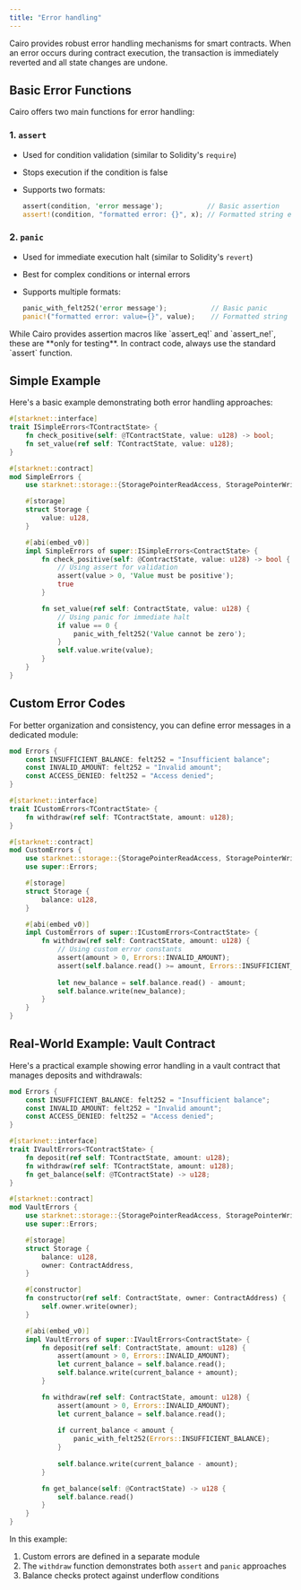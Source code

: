 ```yaml
---
title: "Error handling"
---
```


Cairo provides robust error handling mechanisms for smart contracts. When an error occurs during contract execution, the transaction is immediately reverted and all state changes are undone.

## Basic Error Functions

Cairo offers two main functions for error handling:

### 1. `assert`

- Used for condition validation (similar to Solidity's `require`)
- Stops execution if the condition is false
- Supports two formats:

  ```rust
  assert(condition, 'error message');           // Basic assertion
  assert!(condition, "formatted error: {}", x); // Formatted string error
  ```

### 2. `panic`

- Used for immediate execution halt (similar to Solidity's `revert`)
- Best for complex conditions or internal errors
- Supports multiple formats:

  ```rust
  panic_with_felt252('error message');           // Basic panic
  panic!("formatted error: value={}", value);    // Formatted string error
  ```

<Warning>
While Cairo provides assertion macros like `assert_eq!` and `assert_ne!`, these are **only for testing**. In contract code, always use the standard `assert` function.
</Warning>

## Simple Example

Here's a basic example demonstrating both error handling approaches:

```rust
#[starknet::interface]
trait ISimpleErrors<TContractState> {
    fn check_positive(self: @TContractState, value: u128) -> bool;
    fn set_value(ref self: TContractState, value: u128);
}

#[starknet::contract]
mod SimpleErrors {
    use starknet::storage::{StoragePointerReadAccess, StoragePointerWriteAccess};

    #[storage]
    struct Storage {
        value: u128,
    }

    #[abi(embed_v0)]
    impl SimpleErrors of super::ISimpleErrors<ContractState> {
        fn check_positive(self: @ContractState, value: u128) -> bool {
            // Using assert for validation
            assert(value > 0, 'Value must be positive');
            true
        }

        fn set_value(ref self: ContractState, value: u128) {
            // Using panic for immediate halt
            if value == 0 {
                panic_with_felt252('Value cannot be zero');
            }
            self.value.write(value);
        }
    }
}
```

## Custom Error Codes

For better organization and consistency, you can define error messages in a dedicated module:

```rust
mod Errors {
    const INSUFFICIENT_BALANCE: felt252 = "Insufficient balance";
    const INVALID_AMOUNT: felt252 = "Invalid amount";
    const ACCESS_DENIED: felt252 = "Access denied";
}

#[starknet::interface]
trait ICustomErrors<TContractState> {
    fn withdraw(ref self: TContractState, amount: u128);
}

#[starknet::contract]
mod CustomErrors {
    use starknet::storage::{StoragePointerReadAccess, StoragePointerWriteAccess};
    use super::Errors;

    #[storage]
    struct Storage {
        balance: u128,
    }

    #[abi(embed_v0)]
    impl CustomErrors of super::ICustomErrors<ContractState> {
        fn withdraw(ref self: ContractState, amount: u128) {
            // Using custom error constants
            assert(amount > 0, Errors::INVALID_AMOUNT);
            assert(self.balance.read() >= amount, Errors::INSUFFICIENT_BALANCE);
            
            let new_balance = self.balance.read() - amount;
            self.balance.write(new_balance);
        }
    }
}
```

## Real-World Example: Vault Contract

Here's a practical example showing error handling in a vault contract that manages deposits and withdrawals:

```rust
mod Errors {
    const INSUFFICIENT_BALANCE: felt252 = "Insufficient balance";
    const INVALID_AMOUNT: felt252 = "Invalid amount";
    const ACCESS_DENIED: felt252 = "Access denied";
}

#[starknet::interface]
trait IVaultErrors<TContractState> {
    fn deposit(ref self: TContractState, amount: u128);
    fn withdraw(ref self: TContractState, amount: u128);
    fn get_balance(self: @TContractState) -> u128;
}

#[starknet::contract]
mod VaultErrors {
    use starknet::storage::{StoragePointerReadAccess, StoragePointerWriteAccess};
    use super::Errors;

    #[storage]
    struct Storage {
        balance: u128,
        owner: ContractAddress,
    }

    #[constructor]
    fn constructor(ref self: ContractState, owner: ContractAddress) {
        self.owner.write(owner);
    }

    #[abi(embed_v0)]
    impl VaultErrors of super::IVaultErrors<ContractState> {
        fn deposit(ref self: ContractState, amount: u128) {
            assert(amount > 0, Errors::INVALID_AMOUNT);
            let current_balance = self.balance.read();
            self.balance.write(current_balance + amount);
        }

        fn withdraw(ref self: ContractState, amount: u128) {
            assert(amount > 0, Errors::INVALID_AMOUNT);
            let current_balance = self.balance.read();
            
            if current_balance < amount {
                panic_with_felt252(Errors::INSUFFICIENT_BALANCE);
            }
            
            self.balance.write(current_balance - amount);
        }

        fn get_balance(self: @ContractState) -> u128 {
            self.balance.read()
        }
    }
}
```

In this example:

1. Custom errors are defined in a separate module
2. The `withdraw` function demonstrates both `assert` and `panic` approaches
3. Balance checks protect against underflow conditions
